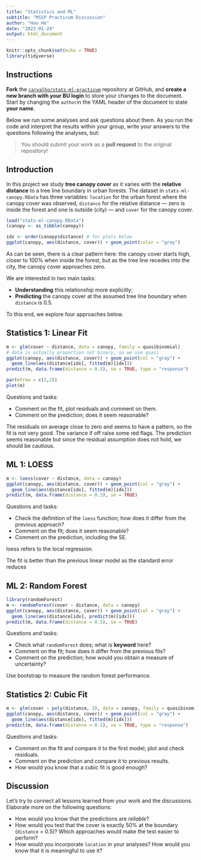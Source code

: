 ```yaml
---
title: "Statistics and ML"
subtitle: "MSSP Practicum Discussion"
author: "Hao He"
date: "2023-01-24"
output: html_document
---
```


```r
knitr::opts_chunk$set(echo = TRUE)
library(tidyverse)
```

## Instructions

**Fork** the [`carvalho/stats-ml-practicum`](https://github.com/carvalho/stats-ml-practicum) repository at GitHub, and
**create a new branch with your BU login** to store your changes to the document.
Start by changing the `author`in the YAML header of the document to state **your name**.

Below we run some analyses and ask questions about them. As you run the code and
interpret the results within your group, write your answers to the questions following the analyses, but:

> You should submit your work as a **pull request** to the original repository!


## Introduction

In this project we study **tree canopy cover** as it varies with the
**relative distance** to a tree line boundary in urban forests. The dataset in
`stats-ml-canopy.RData` has three variables: `location` for the urban forest
where the canopy cover was observed, `distance` for the relative distance &mdash;
zero is inside the forest and one is outside (city) &mdash; and `cover` for the
canopy cover.

```r
load("stats-ml-canopy.RData")
(canopy <- as_tibble(canopy))

idx <- order(canopy$distance) # for plots below
ggplot(canopy, aes(distance, cover)) + geom_point(color = "gray")
```

As can be seen, there is a clear pattern here: the canopy cover starts high,
closer to 100% when inside the forest, but as the tree line recedes into the
city, the canopy cover approaches zero.

We are interested in two main tasks:

- **Understanding** this relationship more explicitly;
- **Predicting** the canopy cover at the assumed tree line boundary when
`distance` is 0.5.

To this end, we explore four approaches below.

## Statistics 1: Linear Fit

```r
m <- glm(cover ~ distance, data = canopy, family = quasibinomial)
# data is actually proportion not binary, so we use quasi
ggplot(canopy, aes(distance, cover)) + geom_point(col = "gray") +
  geom_line(aes(distance[idx], fitted(m)[idx]))
predict(m, data.frame(distance = 0.5), se = TRUE, type = "response")

par(mfrow = c(2,2))
plot(m)
```

Questions and tasks:

- Comment on the fit, plot residuals and comment on them.
- Comment on the prediction; does it seem reasonable?

The residuals on average close to zero and seems to have a pattern, so the fit is not very good. The variance if off raise some red flags.
The prediction seems reasonable but since the residual assumption does not hold, we should be cautious.


## ML 1: LOESS

```r
m <- loess(cover ~ distance, data = canopy)
ggplot(canopy, aes(distance, cover)) + geom_point(col = "gray") +
  geom_line(aes(distance[idx], fitted(m)[idx]))
predict(m, data.frame(distance = 0.5), se = TRUE)


```

Questions and tasks:

- Check the definition of the `loess` function; how does it differ from the previous approach?
- Comment on the fit; does it seem reasonable?
- Comment on the prediction, including the SE.

loess refers to the local regression. 

The fit is better than the previous linear model as the standard error reduces

## ML 2: Random Forest

```r
library(randomForest)
m <- randomForest(cover ~ distance, data = canopy)
ggplot(canopy, aes(distance, cover)) + geom_point(col = "gray") +
  geom_line(aes(distance[idx], predict(m)[idx]))
predict(m, data.frame(distance = 0.5), se = TRUE)

```

Questions and tasks:

- Check what `randomForest` does; what is **keyword** here?
- Comment on the fit; how does it differ from the previous fits?
- Comment on the prediction; how would you obtain a measure of uncertainty?

Use bootstrap to measure the random forest performance.


## Statistics 2: Cubic Fit

```r
m <- glm(cover ~ poly(distance, 3), data = canopy, family = quasibinomial)
ggplot(canopy, aes(distance, cover)) + geom_point(col = "gray") +
  geom_line(aes(distance[idx], fitted(m)[idx]))
predict(m, data.frame(distance = 0.5), se = TRUE, type = "response")
```

Questions and tasks:

- Comment on the fit and compare it to the first model; plot and check residuals.
- Comment on the prediction and compare it to previous results.
- How would you know that a cubic fit is good enough?


## Discussion

Let's try to connect all lessons learned from your work and the discussions.
Elaborate more on the following questions:

- How would you know that the predictions are *reliable*?
- How would you test that the cover is exactly 50% at the boundary (`distance` = 0.5)? Which approaches would make the test easier to perform?
- How would you incorporate `location` in your analyses? How would you know that
it is meaningful to use it?
